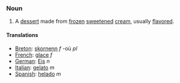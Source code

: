 ===Noun===
# A [[dessert]] made from [[frozen]] [[sweeten]]ed [[cream]], usually [[flavor]]ed.

====Translations====
*[[Breton]]: [[skornenn]] ''f'' -où ''pl''
*[[French]]: [[glace]] ''f''
*[[German]]: [[Eis]] ''n''
*[[Italian]]: [[gelato]] ''m''
*[[Spanish]]: [[helado]] ''m''